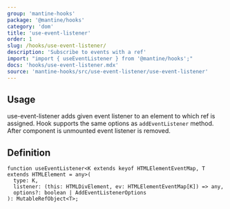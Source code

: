 ```yaml
---
group: 'mantine-hooks'
package: '@mantine/hooks'
category: 'dom'
title: 'use-event-listener'
order: 1
slug: /hooks/use-event-listener/
description: 'Subscribe to events with a ref'
import: "import { useEventListener } from '@mantine/hooks';"
docs: 'hooks/use-event-listener.mdx'
source: 'mantine-hooks/src/use-event-listener/use-event-listener'
---
```



## Usage

use-event-listener adds given event listener to an element to which ref is assigned.
Hook supports the same options as `addEventListener` method.
After component is unmounted event listener is removed.

<Demo data={HooksDemos.useEventListenerDemo} />

## Definition

```tsx
function useEventListener<K extends keyof HTMLElementEventMap, T extends HTMLElement = any>(
  type: K,
  listener: (this: HTMLDivElement, ev: HTMLElementEventMap[K]) => any,
  options?: boolean | AddEventListenerOptions
): MutableRefObject<T>;
```
